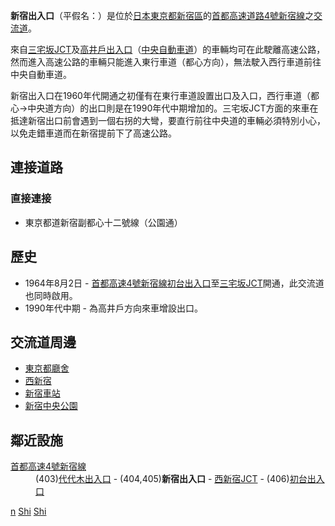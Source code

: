 {{日本公路設施
|設施名稱 = 新宿出入口
|色 =
|圖像 =Shutoko Shinjuku Entarance Ramp Tokyo.jpg
|pxl = 
|圖像簡介 = 
|公路名稱1 = [[首都高速4號新宿線|首都高速4號新宿線]]
|IC編號1 = 404,405
|收費站編號1 = 12-229（出口）<br>12-231（入口）
|記號1 = （三宅坂方向）新宿 東京都廳 新宿副都心<br>（高井戶方向）新宿 東京都廳
|起點1 = [[三宅坂JCT|三宅坂JCT]]
|距離1 = 5.3
|上一設施1 = [[代代木出入口|代代木出入口]]
|上一設施距離1 = 0.6
|下一設施1 = [[西新宿JCT|西新宿JCT]]
|下一設施距離1 = 
|連接道路 = 東京都道新宿副都心十二號線
|啟用日期 = 1964年8月2日
|停用日期 = 
|流量 = 
|智能IC = 
|上行營業時間 = 
|上行油站 = 
|上行油站營業時間 = 
|下行營業時間 = 
|下行油站 = 
|下行油站營業時間 = 
|郵政編碼 = 160-0023
|所在地 =[[東京都|東京都]][[新宿區|新宿區]]西新宿3丁目
|坐標 = 
|備註 = 
}}
'''新宿出入口'''（平假名：{{lang|ja|しんじゅくでいりぐち}}）是位於[[日本|日本]][[東京都|東京都]][[新宿區|新宿區]]的[[首都高速道路4號新宿線|首都高速道路4號新宿線]]之[[交流道|交流道]]。

來自[[三宅坂JCT|三宅坂JCT]]及[[高井戶出入口|高井戶出入口]]（[[中央自動車道|中央自動車道]]）的車輛均可在此駛離高速公路，然而進入高速公路的車輛只能進入東行車道（都心方向），無法駛入西行車道前往中央自動車道。

新宿出入口在1960年代開通之初僅有在東行車道設置出口及入口，西行車道（都心→中央道方向）的出口則是在1990年代中期增加的。三宅坂JCT方面的來車在抵達新宿出口前會遇到一個右拐的大彎，要直行前往中央道的車輛必須特別小心，以免走錯車道而在新宿提前下了高速公路。

== 連接道路 ==
=== 直接連接 ===
* 東京都道新宿副都心十二號線（公園通）

== 歷史 ==
* 1964年8月2日 - [[首都高速4號新宿線|首都高速4號新宿線]][[初台出入口|初台出入口]]至[[三宅坂JCT|三宅坂JCT]]開通，此交流道也同時啟用。
* 1990年代中期 - 為高井戶方向來車增設出口。

== 交流道周邊 ==
* [[東京都廳舍|東京都廳舍]]
* [[西新宿|西新宿]]
* [[新宿車站|新宿車站]]
* [[新宿中央公園|新宿中央公園]]

== 鄰近設施 ==
; [[首都高速4號新宿線|首都高速4號新宿線]]
: (403)[[代代木出入口|代代木出入口]] - (404,405)'''新宿出入口''' - [[西新宿JCT|西新宿JCT]] - (406)[[初台出入口|初台出入口]]

{{首都高速4號新宿線}}

[[Category:日本交流道_Shi|n]]
[[Category:東京都交流道|Shi]]
[[Category:首都高速道路出入口|Shi]]